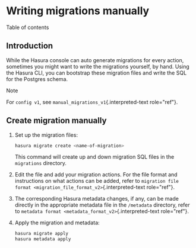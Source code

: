 
Writing migrations manually
===========================

Table of contents

Introduction
------------

While the Hasura console can auto generate migrations for every action,
sometimes you might want to write the migrations yourself, by hand.
Using the Hasura CLI, you can bootstrap these migration files and write
the SQL for the Postgres schema.

Note

For `config v1`, see `manual_migrations_v1`{.interpreted-text
role="ref"}.

Create migration manually
-------------------------

1.  Set up the migration files:

    ```bash
    hasura migrate create <name-of-migration>
    ```

    This command will create up and down migration SQL files in the
    `migrations` directory.

2.  Edit the file and add your migration actions. For the file format
    and instructions on what actions can be added, refer to
    `migration file format <migration_file_format_v2>`{.interpreted-text
    role="ref"}.

3.  The corresponding Hasura metadata changes, if any, can be made
    directly in the appropriate metadata file in the `/metadata`
    directory, refer to
    `metadata format <metadata_format_v2>`{.interpreted-text
    role="ref"}.

4.  Apply the migration and metadata:

    ```bash
    hasura migrate apply
    hasura metadata apply
    ```
